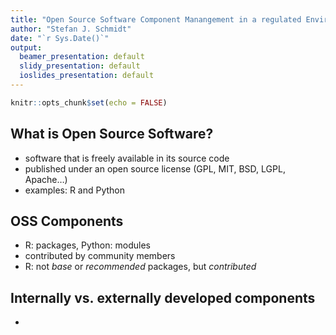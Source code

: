 ```yaml
---
title: "Open Source Software Component Manangement in a regulated Environment"
author: "Stefan J. Schmidt"
date: "`r Sys.Date()`"
output:
  beamer_presentation: default
  slidy_presentation: default
  ioslides_presentation: default
---
```


```r
knitr::opts_chunk$set(echo = FALSE)
```

## What is Open Source Software?

- software that is freely available in its source code
- published under an open source license (GPL, MIT, BSD, LGPL, Apache...)
- examples: R and Python


## OSS Components

- R: packages, Python: modules
- contributed by community members
- R: not *base* or *recommended* packages, but *contributed*


## Internally vs. externally developed components

- 

